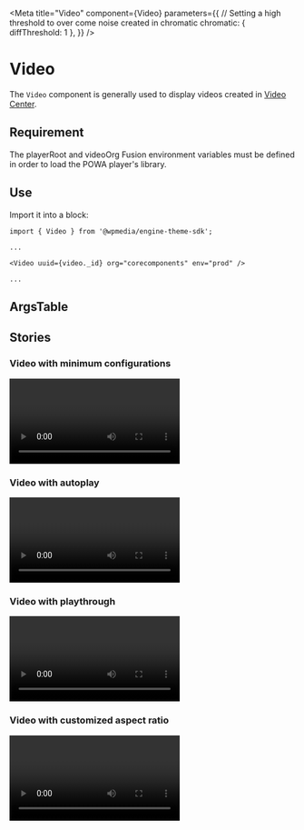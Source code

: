 
<Meta
	title="Video"
	component={Video}
	parameters={{
		// Setting a high threshold to over come noise created in chromatic
		chromatic: { diffThreshold: 1 },
	}}
/>

# Video

The `Video` component is generally used to display videos created in [Video Center](https://corecomponents.arcpublishing.com/alc/arc-products/videocenter/).

## Requirement

The playerRoot and videoOrg Fusion environment variables must be defined in order to load the POWA player's library.

## Use

Import it into a block:

```
import { Video } from '@wpmedia/engine-theme-sdk';

...

<Video uuid={video._id} org="corecomponents" env="prod" />

...

```

## ArgsTable

<ArgsTable of={Video} />

## Stories

<Story name="Basic" />

### **Video with minimum configurations**

<Canvas>
	<Story name="Video with minimum configurations">
		<Video uuid="e3fd9d65-abef-44c0-95b6-7bdfe2acc82d" org="corecomponents" env="prod" />
	</Story>
</Canvas>

### **Video with autoplay**

<Canvas>
	<Story name="Video with autoplay">
		<Video uuid="e3fd9d65-abef-44c0-95b6-7bdfe2acc82d" org="corecomponents" env="prod" autoplay />
	</Story>
</Canvas>

### **Video with playthrough**

<Canvas>
	<Story name="Video with playthrough">
		<Video
			uuid="e3fd9d65-abef-44c0-95b6-7bdfe2acc82d"
			org="corecomponents"
			env="prod"
			playthrough
		/>
	</Story>
</Canvas>

### **Video with customized aspect ratio**

<Canvas>
	<Story name="Video with customized aspect ratio">
		<Video
			uuid="e3fd9d65-abef-44c0-95b6-7bdfe2acc82d"
			org="corecomponents"
			env="prod"
			aspectRatio={0.75}
		/>
	</Story>
</Canvas>
